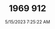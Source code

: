 ---
width: 6000
height: 4000
title: 1969 912
description: Yellow 1969 Porsche 912 Coupe 5-Speed shot in Austin, TX.
date: 5/15/2023 7:25:22 AM
cameraMake: Sony
cameraModel: ILCE-7M3
lens: 24-70mm F2.8 DG DN | Art 019
settingsfStop: f/2.8
settingsISO: ISO 125
settingsShutter: 1/3200
settingsFocalLength: 70 mm
---